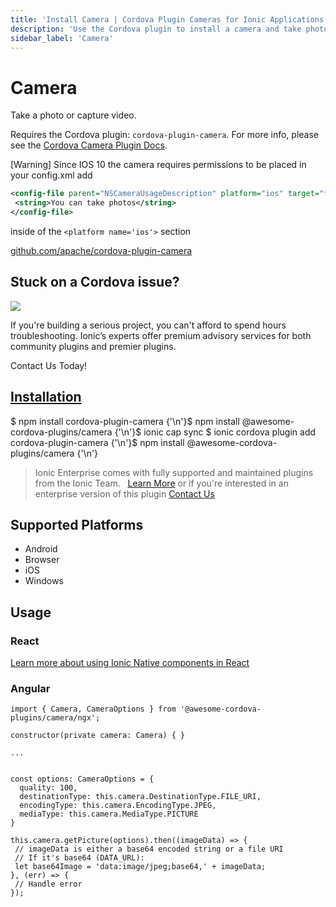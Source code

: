 ```yaml
---
title: 'Install Camera | Cordova Plugin Cameras for Ionic Applications'
description: 'Use the Cordova plugin to install a camera and take photos or capture videos in-app with Ionic Framework camera component for supported platforms.'
sidebar_label: 'Camera'
---
```



# Camera

Take a photo or capture video.

Requires the Cordova plugin: `cordova-plugin-camera`. For more info, please see the [Cordova Camera Plugin Docs](https://github.com/apache/cordova-plugin-camera).

[Warning] Since IOS 10 the camera requires permissions to be placed in your config.xml add

```xml
<config-file parent="NSCameraUsageDescription" platform="ios" target="*-Info.plist">
 <string>You can take photos</string>
</config-file>
```

inside of the `<platform name='ios'>` section

<p>
  <a href="https://github.com/apache/cordova-plugin-camera" target="_blank" rel="noopener" className="git-link">github.com/apache/cordova-plugin-camera</a>
</p>

<h2>Stuck on a Cordova issue?</h2>
<DocsCard
  className="cordova-ee-card"
  header="Don't waste precious time on plugin issues."
  href="https://ionicframework.com/sales?product_of_interest=Ionic%20Native"
>
  <div>
    <img src="/docs/icons/native-cordova-bot.png" className="cordova-ee-img" />
    <p>If you're building a serious project, you can't afford to spend hours troubleshooting. Ionic’s experts offer premium advisory services for both community plugins and premier plugins.</p>
    <DocsButton className="native-ee-detail">Contact Us Today!</DocsButton>
  </div>
</DocsCard>

<h2 id="installation">
  <a href="#installation">Installation</a>
</h2>
<Tabs
  groupId="runtime"
  defaultValue="Capacitor"
  values={[
    { value: 'Capacitor', label: 'Capacitor' },
    { value: 'Cordova', label: 'Cordova' },
    { value: 'Enterprise', label: 'Enterprise' },
  ]}
>
  <TabItem value="Capacitor">
    <CodeBlock className="language-shell">
      $ npm install cordova-plugin-camera {'\n'}$ npm install @awesome-cordova-plugins/camera {'\n'}$ ionic cap sync
    </CodeBlock>
  </TabItem>
  <TabItem value="Cordova">
    <CodeBlock className="language-shell">
      $ ionic cordova plugin add cordova-plugin-camera {'\n'}$ npm install @awesome-cordova-plugins/camera {'\n'}
    </CodeBlock>
  </TabItem>
  <TabItem value="Enterprise">
    <blockquote>
      Ionic Enterprise comes with fully supported and maintained plugins from the Ionic Team. &nbsp;
      <a className="btn" href="https://ionic.io/docs/premier-plugins">Learn More</a> or if you're interested in an enterprise version of this plugin <a className="btn" href="https://ionicframework.com/sales?product_of_interest=Ionic%20Enterprise%20Engine">Contact Us</a>
    </blockquote>
  </TabItem>
</Tabs>

## Supported Platforms

- Android
- Browser
- iOS
- Windows

## Usage

### React

[Learn more about using Ionic Native components in React](../native-community.md#react)

### Angular

```tsx
import { Camera, CameraOptions } from '@awesome-cordova-plugins/camera/ngx';

constructor(private camera: Camera) { }

...


const options: CameraOptions = {
  quality: 100,
  destinationType: this.camera.DestinationType.FILE_URI,
  encodingType: this.camera.EncodingType.JPEG,
  mediaType: this.camera.MediaType.PICTURE
}

this.camera.getPicture(options).then((imageData) => {
 // imageData is either a base64 encoded string or a file URI
 // If it's base64 (DATA_URL):
 let base64Image = 'data:image/jpeg;base64,' + imageData;
}, (err) => {
 // Handle error
});
```
